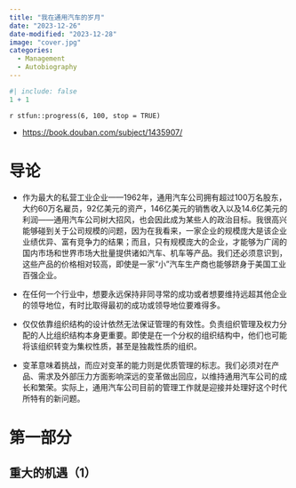 ```yaml
---
title: "我在通用汽车的岁月"
date: "2023-12-26"
date-modified: "2023-12-28"
image: "cover.jpg"
categories: 
  - Management
  - Autobiography
---
```


```r
#| include: false
1 + 1
```

::: {.callout-note title='Progress'}
`r stfun::progress(6, 100, stop = TRUE)`

<!-- 读后感：[读《管理行为》](https://shitao5.org/posts/glxw/)。 -->
:::

::: {.callout-tip title="Learning Source"}
- <https://book.douban.com/subject/1435907/>
:::

# 导论 {-}

- 作为最大的私营工业企业——1962年，通用汽车公司拥有超过100万名股东，大约60万名雇员，92亿美元的资产，146亿美元的销售收入以及14.6亿美元的利润——通用汽车公司树大招风，也会因此成为某些人的政治目标。我很高兴能够碰到关于公司规模的问题，因为在我看来，一家企业的规模庞大是该企业业绩优异、富有竞争力的结果；而且，只有规模庞大的企业，才能够为广阔的国内市场和世界市场大批量提供诸如汽车、机车等产品。我们还必须意识到，这些产品的价格相对较高，即使是一家“小”汽车生产商也能够跻身于美国工业百强企业。

- 在任何一个行业中，想要永远保持非同寻常的成功或者想要维持远超其他企业的领导地位，有时比取得最初的成功或领导地位要难得多。

- 仅仅依靠组织结构的设计依然无法保证管理的有效性。负责组织管理及权力分配的人比组织结构本身更重要。即使是在一个分权的组织结构中，他们也可能将该组织转变为集权性质，甚至是独裁性质的组织。

- 变革意味着挑战，而应对变革的能力则是优质管理的标志。我们必须对在产品、需求及外部压力方面影响深远的变革做出回应，以维持通用汽车公司的成长和繁荣。实际上，通用汽车公司目前的管理工作就是迎接并处理好这个时代所特有的新问题。

# 第一部分

## 重大的机遇（1）



